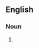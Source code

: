 {{also|mise en scene|mise-en-scène|mise en scène}}
==English==

===Noun===
{{en-noun|mises-en-scene|s}}

# {{alternative spelling of|en|mise en scène}}
